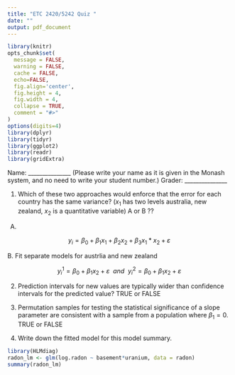 ```yaml
---
title: "ETC 2420/5242 Quiz "
date: ""
output: pdf_document
---
```


```r
library(knitr)
opts_chunk$set(
  message = FALSE,
  warning = FALSE,
  cache = FALSE,
  echo=FALSE,
  fig.align='center', 
  fig.height = 4,
  fig.width = 4,
  collapse = TRUE,
  comment = "#>"
)
options(digits=4)
library(dplyr)
library(tidyr)
library(ggplot2)
library(readr)
library(gridExtra)
```

Name: _______________ (Please write your name as it is given in the Monash system, and no need to write your student number.)
Grader: _______________

1. Which of these two approaches would enforce that the error for each country has the same variance? ($x_1$ has two levels australia, new zealand, $x_2$ is a quantitative variable) A or B ??

A. 

$$y_i = \beta_0 + \beta_1 x_1 + \beta_2 x_2 + \beta_3 x_1*x_2 +\varepsilon$$

B. Fit separate models for austrlia and new zealand 

$$y^1_i = \beta_0 + \beta_1 x_2 + \varepsilon ~~ and ~~y^2_i = \beta_0 + \beta_1 x_2 + \varepsilon $$

2. Prediction intervals for new values are typically wider than confidence intervals for the predicted value? TRUE or FALSE

3. Permutation samples for testing the statistical significance of a slope parameter are consistent with a sample from a population where $\beta_1=0$. TRUE or FALSE

4. Write down the fitted model for this model summary.

```r
library(HLMdiag)
radon_lm <- glm(log.radon ~ basement*uranium, data = radon)
summary(radon_lm)
```
